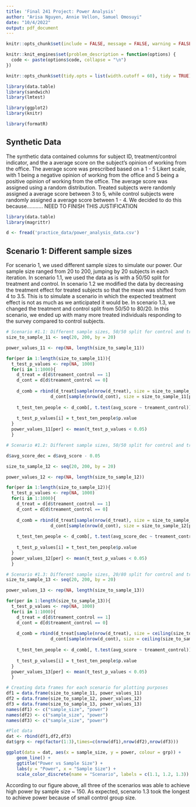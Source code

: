 ```yaml
---
title: 'Final 241 Project: Power Analysis'
author: "Arisa Nguyen, Annie Vellon, Samuel Omosuyi"
date: "10/4/2022"
output: pdf_document
---
```

```r
knitr::opts_chunk$set(include = FALSE, message = FALSE, warning = FALSE )

knitr::knit_engines$set(problem_description = function(options) {
  code <- paste(options$code, collapse = "\n")
})

knitr::opts_chunk$set(tidy.opts = list(width.cutoff = 60), tidy = TRUE)
```

```r
library(data.table)
library(sandwich)
library(lmtest)

library(ggplot2)
library(knitr)

library(formatR)
```

## Synthetic Data
The synthetic data contained columns for subject ID, treatment/control indicator, and the a average score on the subject's opinion of working from the office. The average score was prescribed based on a 1 - 5 Likert scale, with 1 being a negative opinion of working from the office and 5 being a positive opinion of working from the office. The average score was assigned using a random distribution. Treated subjects were randomly assigned a average score between 3 to 5, while control subjects were randomly assigned a average score between 1 - 4. We decided to do this because........... NEED TO FINISH THIS JUSTIFICATION

```r

library(data.table)
library(magrittr)

d <- fread('practice_data/power_analysis_data.csv')
```

## Scenario 1: Different sample sizes 
For scenario 1, we used different sample sizes to simulate our power. Our sample size ranged from 20 to 200, jumping by 20 subjects in each iteration. In scenario 1.1, we used the data as is with a 50/50 split for treatment and control. In scenario 1.2 we modified the data by decreasing the treatment effect for treated subjects so that the mean was shifted from 4 to 3.5. This is to simulate a scenario in which the expected treatment effect is not as much as we anticipated it would be. In scenario 1.3, we changed the treatment and control split from 50/50 to 80/20. In this scenario, we ended up with many more treated individuals responding to the survey compared to control subjects. 

```r
# Scenario #1.1: Different sample sizes, 50/50 split for control and treatment
size_to_sample_11 <- seq(20, 200, by = 20)

power_values_11 <- rep(NA, length(size_to_sample_11)) 

for(per in 1:length(size_to_sample_11)){
  t_test_p_values <- rep(NA, 1000) 
  for(i in 1:1000){
    d_treat = d[d$treament_control == 1]
    d_cont = d[d$treament_control == 0]
  
    d_comb = rbind(d_treat[sample(nrow(d_treat), size = size_to_sample_11[per]/2, replace = TRUE), ],
                 d_cont[sample(nrow(d_cont), size = size_to_sample_11[per]/2, replace = TRUE), ])
  
    t_test_ten_people <- d_comb[, t.test(avg_score ~ treament_control)]
    
    t_test_p_values[i] = t_test_ten_people$p.value
  }
  power_values_11[per] <- mean(t_test_p_values < 0.05)
  }

```

```r
# Scenario #1.2: Different sample sizes, 50/50 split for control and treatment, decreased average of treatment effect 

d$avg_score_dec = d$avg_score - 0.05

size_to_sample_12 <- seq(20, 200, by = 20)

power_values_12 <- rep(NA, length(size_to_sample_12)) 

for(per in 1:length(size_to_sample_12)){
  t_test_p_values <- rep(NA, 1000) 
  for(i in 1:1000){
    d_treat = d[d$treament_control == 1]
    d_cont = d[d$treament_control == 0]
  
    d_comb = rbind(d_treat[sample(nrow(d_treat), size = size_to_sample_12[per]/2, replace = TRUE), ],
                 d_cont[sample(nrow(d_cont), size = size_to_sample_12[per]/2, replace = TRUE), ])
  
    t_test_ten_people <- d_comb[, t.test(avg_score_dec ~ treament_control)]
    
    t_test_p_values[i] = t_test_ten_people$p.value
  }
  power_values_12[per] <- mean(t_test_p_values < 0.05)
  }
```

```r
# Scenario #1.3: Different sample sizes, 20/80 split for control and treatment
size_to_sample_13 <- seq(20, 200, by = 20)

power_values_13 <- rep(NA, length(size_to_sample_13)) 

for(per in 1:length(size_to_sample_13)){
  t_test_p_values <- rep(NA, 1000) 
  for(i in 1:1000){
    d_treat = d[d$treament_control == 1]
    d_cont = d[d$treament_control == 0]
  
    d_comb = rbind(d_treat[sample(nrow(d_treat), size = ceiling(size_to_sample_13[per]*.80), replace = TRUE), ],
                 d_cont[sample(nrow(d_cont), size = ceiling(size_to_sample_13[per]*.20), replace = TRUE), ])
  
    t_test_ten_people <- d_comb[, t.test(avg_score ~ treament_control)]
    
    t_test_p_values[i] = t_test_ten_people$p.value
  }
  power_values_13[per] <- mean(t_test_p_values < 0.05)
  }
```

```r
# Creating data frames for each scenario for plotting purposes
df1 = data.frame(size_to_sample_11, power_values_11)
df2 = data.frame(size_to_sample_12, power_values_12) 
df3 = data.frame(size_to_sample_13, power_values_13) 
names(df1) <- c("sample_size", "power")
names(df2) <- c("sample_size", "power")
names(df3) <- c("sample_size", "power")

#Plot data 
dat <- rbind(df1,df2,df3)
dat$grp <- rep(factor(1:3),times=c(nrow(df1),nrow(df2),nrow(df3)))

ggplot(data = dat, aes(x = sample_size, y = power, colour = grp)) + 
    geom_line() +
    ggtitle("Power vs Sample Size") +
    labs(y = "Power", x = "Sample Size") +
    scale_color_discrete(name = "Scenario", labels = c(1.1, 1.2, 1.3))
```

According to our figure above, all three of the scenarios was able to achieve high power by sample size ~ 150. As expected, scenario 1.3 took the longest to achieve power because of small control group size. 